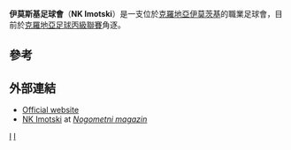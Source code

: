 {{Infobox football club
| clubname   = 伊莫斯基
| image      =
| fullname   = Nogometni klub Imotski
| nickname   =
| founded    = {{Start date and age|1991|3|3}}
| ground     = [[Stadion_Gospin_dolac|Gospin dolac]]
| capacity   = 4,000
| chairman   = Mate Tolić
| manager    = [[Goran_Šušnjara|Goran Šušnjara]]
| league     = [[克羅地亞足球丙級聯賽|克羅地亞足球丙級聯賽]]
| season     = 2016–17
| position   = 克羅乙，第 11 位（降班）
| website    = http://www.nk-imotski.hr/
| pattern_la1=_whiteborder|pattern_b1=|pattern_ra1=_whiteborder
| leftarm1=FF0000|body1=FF0000|rightarm1=FF0000|shorts1=0000FF|socks1=FF0000
| pattern_la2=_redborder|pattern_b2=|pattern_ra2=_redborder
| leftarm2=FFFFFF|body2=FFFFFF|rightarm2=FFFFFF|shorts2=FF0000|socks2=FFFFFF
}}

'''伊莫斯基足球會'''（'''NK Imotski'''）是一支位於[[克羅地亞|克羅地亞]][[伊莫茨基|伊莫茨基]]的職業足球會，目前於[[克羅地亞足球丙級聯賽|克羅地亞足球丙級聯賽]]角逐。

==參考==
{{Reflist}}

== 外部連結 ==
*[http://www.nk-imotski.hr/ Official website] {{Wayback|url=http://www.nk-imotski.hr/ |date=20201127110536 }} {{hr icon}}
*[http://www.hnl-statistika.com/c1.asp?ID=14 NK Imotski] {{Wayback|url=http://www.hnl-statistika.com/c1.asp?ID=14 |date=20120318115928 }} at ''[[Nogometni_magazin|Nogometni magazin]]'' {{hr icon}}

[[Category:1991年建立的足球俱樂部|I]]
[[Category:克羅地亞足球俱樂部|I]]